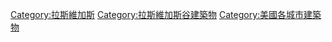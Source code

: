 {{Commons category|Buildings in Las Vegas}}

[[Category:拉斯維加斯|Category:拉斯維加斯]]
[[Category:拉斯維加斯谷建築物|Category:拉斯維加斯谷建築物]]
[[Category:美國各城市建築物|Category:美國各城市建築物]]